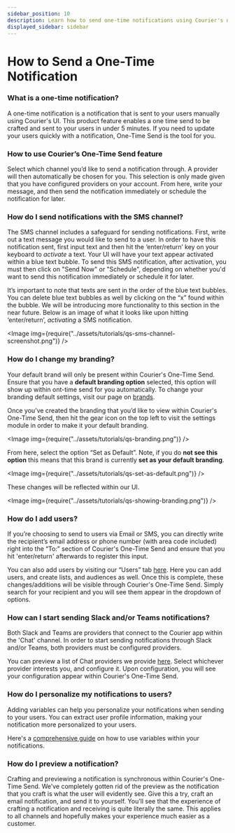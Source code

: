 ```yaml
---
sidebar_position: 10
description: Learn how to send one-time notifications using Courier's new UI.
displayed_sidebar: sidebar
---
```



# How to Send a One-Time Notification

### What is a one-time notification?

A one-time notification is a notification that is sent to your users manually using Courier's UI. This product feature enables a one time send to be crafted and sent to your users in under 5 minutes.
If you need to update your users quickly with a notification, One-Time Send is the tool for you.

### How to use Courier’s One-Time Send feature

Select which channel you’d like to send a notification through. A provider will then automatically be chosen for you. This
selection is only made given that you have configured providers on your account. From here, write your message, and then send the notification immediately or schedule the notification for later.

### How do I send notifications with the SMS channel?

The SMS channel includes a safeguard for sending notifications. First, write out a text message you would like to send to a user. In order to have this notification sent, first input text and then hit the
‘enter/return’ key on your keyboard to _activate_ a text. Your UI will have your text appear activated within a blue text bubble. To send this SMS notification, after activation, you must then click on
"Send Now" or "Schedule", depending on whether you'd want to send this notification immediately or schedule it for later.

It’s important to note that texts are sent in the order of the blue text bubbles. You can delete blue text bubbles as well by clicking on the “x” found within the bubble. We will be
introducing more functionality to this section in the near future. Below is an image of what it looks like upon hitting ‘enter/return’, _activating_ a SMS notification.

<Image img={require("../assets/tutorials/qs-sms-channel-screenshot.png")} />

### How do I change my branding?

Your default brand will only be present within Courier's One-Time Send. Ensure that you have a **default branding option** selected, this option will show up within ont-time send for you automatically.
To change your branding default settings, visit our page on [brands](https://app.courier.com/designer/brands).

Once you’ve created the branding that you’d like to view within Courier's One-Time Send, then hit the gear icon on the top left to visit the settings module in order to make it your default branding.

<Image img={require("../assets/tutorials/qs-branding.png")} />

From here, select the option “Set as Default”. Note, if you do **not see this option** this means that this brand is currently **set as your default branding**.

<Image img={require("../assets/tutorials/qs-set-as-default.png")} />

These changes will be reflected within our UI.

<Image img={require("../assets/tutorials/qs-showing-branding.png")} />

### How do I add users?

If you’re choosing to send to users via Email or SMS, you can directly write the recipient’s email address or phone number (with area code included) right into the “To:” section of Courier's One-Time Send and
ensure that you hit 'enter/return' afterwards to register this input.

You can also add users by visiting our “Users” tab [here](https://app.courier.com/users). Here you can add users, and create lists, and audiences as well. Once this is complete, these changes/additions
will be visible through Courier's One-Time Send. Simply search for your recipient and you will see them appear in the dropdown of options.

### How can I start sending Slack and/or Teams notifications?

Both Slack and Teams are providers that connect to the Courier app within the 'Chat' channel. In order to start sending notifications through Slack and/or Teams, both providers must
be configured providers.

You can preview a list of Chat providers we provide [here](https://www.courier.com/docs/platform/channels/direct-message/). Select whichever provider interests you, and configure it.
Upon configuration, you will see your configuration appear within Courier's One-Time Send.

### How do I personalize my notifications to users?

Adding variables can help you personalize your notifications when sending to your users. You can extract user profile information, making
your notification more personalized to your users.

Here's a [comprehensive guide](https://www.courier.com/docs/platform/content/using-variables/inserting-variables/.) on how to use variables within your notifications.

### How do I preview a notification?

Crafting and previewing a notification is synchronous within Courier's One-Time Send. We’ve completely gotten rid of the preview as the notification that you craft is what the user will evidently see. Give this a try,
craft an email notification, and send it to yourself. You’ll see that the experience of crafting a notification and receiving is quite literally the same. This applies to all channels and hopefully makes your experience much easier as a customer.
